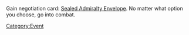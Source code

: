 {{Stub}}
Gain negotiation card: [[Sealed Admiralty Envelope]]. No matter what option you choose, go into combat.

[[Category:Event]]